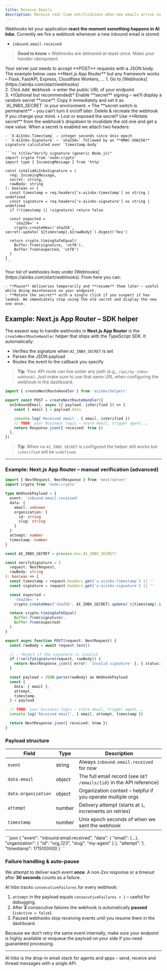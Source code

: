 ```yaml
---
title: Receive Emails
description: Receive real-time notifications when new emails arrive in AI Inbx.
---
```


Webhooks let your application **react the moment something happens in AI Inbx**. Currently we fire a webhook whenever a new inbound email is stored:

- `inbound.email.received`

> **Good to know**
> • Webhooks are delivered at-least-once. Make your handler idempotent.

<Steps>
  <Step title="Create an HTTPS endpoint">
    Your server just needs to accept **POST** requests with a JSON body. The example below uses **Next.js App Router** but any framework works – Flask, FastAPI, Express, Cloudflare Workers, …
  </Step>
  <Step title="Configure the webhook in your dashboard">
    1. Go to [Webhooks](https://aiinbx.com/start/webhooks) <br/>
    2. Click <kbd>Add Webhook</kbd> → enter the public URL of your endpoint <br/>
    3. *(Optional but recommended)* Enable **secret** signing – we’ll display a random secret **once**. Copy it immediately and set it as `AI_INBX_SECRET` in your environment.  
       • The **secret switch is permanent** – you can’t turn it on/off later. Delete & recreate the webhook if you change your mind.  
       • Lost or exposed the secret? Use **Rotate secret** from the webhook’s dropdown to invalidate the old one and get a new value.
  </Step>
  <Step title="Verify every request (recommended)">
    When a secret is enabled we attach two headers:

    - `X-AiInbx-Timestamp` – integer seconds since Unix epoch
    - `X-AiInbx-Signature` – `sha256=` followed by an **HMAC-SHA256** signature calculated over `timestamp.body`

    ```ts title="Verify signature (generic Node.js)"
    import crypto from 'node:crypto'
    import type { IncomingMessage } from 'http'

    const isValidAiInbxSignature = (
      req: IncomingMessage,
      secret: string,
      rawBody: string
    ): boolean => {
      const timestamp = req.headers['x-aiinbx-timestamp'] as string | undefined
      const signature = req.headers['x-aiinbx-signature'] as string | undefined
      if (!timestamp || !signature) return false

      const expected =
        'sha256=' +
        crypto.createHmac('sha256', secret).update(`${timestamp}.${rawBody}`).digest('hex')

      return crypto.timingSafeEqual(
        Buffer.from(signature, 'utf8'),
        Buffer.from(expected, 'utf8')
      )
    }
    ```
  </Step>
  <Step title="Manage existing webhooks">
    Your list of webhooks lives under [Webhooks](https://aiinbx.com/start/webhooks). From here you can:

    - **Pause** deliveries temporarily and **resume** them later – useful while doing maintenance on your endpoint.
    - **Rotate the secret** with a single click if you suspect it has leaked. We immediately stop using the old secret and display the new one once.
  </Step>
</Steps>

## Example: Next.js App Router – SDK helper

The easiest way to handle webhooks in **Next.js App Router** is the `createNextRouteHandler` helper that ships with the TypeScript SDK. It automatically:

- Verifies the signature when `AI_INBX_SECRET` is set
- Parses the JSON payload
- Routes the event to the callback you specify

> **Tip**: Your API route can live under any path (e.g., `/api/my-inbox-webhook`). Just make sure to use that same URL when configuring the webhook in the dashboard.

```ts title="app/api/aiinbx-webhook/route.ts"
import { createNextRouteHandler } from 'aiinbx/helpers'

export const POST = createNextRouteHandler({
  onInboundEmail: async ({ payload, isVerified }) => {
    const { email } = payload.data

    console.log('Received email', { email, isVerified })
    // TODO: your business logic – store email, trigger agent, …
    return Response.json({ received: true })
  },
})
```

> **Tip**: When no `AI_INBX_SECRET` is configured the helper still works but `isVerified` will be `undefined`.

---

### Example: Next.js App Router – manual verification (advanced)

```ts title="app/api/ai-inbx-webhook/route.ts"
import { NextRequest, NextResponse } from 'next/server'
import crypto from 'node:crypto'

type WebhookPayload = {
  event: 'inbound.email.received'
  data: {
    email: unknown
    organization: {
      id: string
      slug: string
    }
  }
  attempt: number
  timestamp: number
}

const AI_INBX_SECRET = process.env.AI_INBX_SECRET!

const verifySignature = (
  request: NextRequest,
  rawBody: string
): boolean => {
  const timestamp = request.headers.get('x-aiinbx-timestamp') || ''
  const signature = request.headers.get('x-aiinbx-signature') || ''

  const expected =
    'sha256=' +
    crypto.createHmac('sha256', AI_INBX_SECRET).update(`${timestamp}.${rawBody}`).digest('hex')

  return crypto.timingSafeEqual(
    Buffer.from(signature),
    Buffer.from(expected)
  )
}

export async function POST(request: NextRequest) {
  const rawBody = await request.text()

  // ✅ Reject if the signature is invalid
  if (!verifySignature(request, rawBody)) {
    return NextResponse.json({ error: 'Invalid signature' }, { status: 401 })
  }

  const payload = JSON.parse(rawBody) as WebhookPayload
  const {
    data: { email },
    attempt,
    timestamp,
  } = payload

  // TODO: your business logic – store email, trigger agent, …
  console.log('Received email', { email, attempt, timestamp })

  return NextResponse.json({ received: true })
}
```

### Payload structure

| Field | Type | Description |
|-------|------|-------------|
| `event` | string | Always `inbound.email.received` for now |
| `data.email` | object | The full email record (see `GET /emails/{id}` in the API reference) |
| `data.organization` | object | Organization context – helpful if you operate multiple orgs |
| `attempt` | number | Delivery attempt (starts at `1`, increments on retries) |
| `timestamp` | number | Unix epoch seconds of when we sent the webhook |

<ResponseExample name="Sample payload">
```json
{
  "event": "inbound.email.received",
  "data": {
    "email": {...},
    "organization": {
      "id": "org_123",
      "slug": "my-agent"
    }
  },
  "attempt": 1,
  "timestamp": 1715100000
}
```
</ResponseExample>

### Failure handling & auto-pause

We attempt to deliver each event **once**. A non-2xx response or a timeout after **30 seconds** counts as a failure.

AI Inbx tracks `consecutiveFailures` for every webhook:

1. `attempt` in the payload equals `consecutiveFailures + 1` – useful for debugging.
2. After **3** consecutive failures the webhook is automatically **paused** (`isActive = false`).
3. Paused webhooks stop receiving events until you resume them in the dashboard.

Because we don’t retry the same event internally, make sure your endpoint is highly available or enqueue the payload on your side if you need guaranteed processing.

---

<Card title="Building an AI agent?" href="https://aiinbx.com" icon="bolt">
AI Inbx is the drop-in email stack for agents and apps – send, receive and thread messages with a single API.
</Card> 